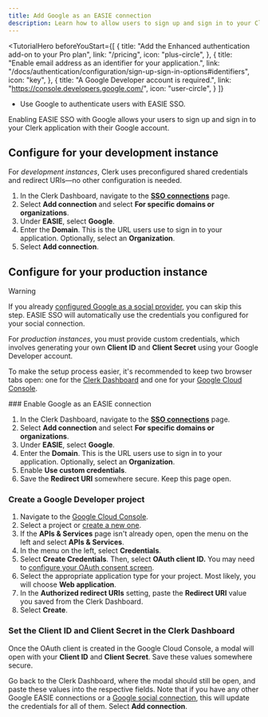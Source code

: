 ```yaml
---
title: Add Google as an EASIE connection
description: Learn how to allow users to sign up and sign in to your Clerk app with their Google account using EASIE SSO.
---
```


<TutorialHero
  beforeYouStart={[
    {
      title: "Add the Enhanced authentication add-on to your Pro plan",
      link: "/pricing",
      icon: "plus-circle",
    },
    {
      title: "Enable email address as an identifier for your application.",
      link: "/docs/authentication/configuration/sign-up-sign-in-options#identifiers",
      icon: "key",
    },
    {
      title: "A Google Developer account is required.",
      link: "https://console.developers.google.com/",
      icon: "user-circle",
    }
  ]}
>
  - Use Google to authenticate users with EASIE SSO.
</TutorialHero>

Enabling EASIE SSO with Google allows your users to sign up and sign in to your Clerk application with their Google account.

## Configure for your development instance

For _development instances_, Clerk uses preconfigured shared credentials and redirect URIs—no other configuration is needed.

1. In the Clerk Dashboard, navigate to the [**SSO connections**](https://dashboard.clerk.com/last-active?path=user-authentication/sso-connections) page.
  1. Select **Add connection** and select **For specific domains or organizations**.
1. Under **EASIE**, select **Google**.
1. Enter the **Domain**. This is the URL users use to sign in to your application. Optionally, select an **Organization**.
1. Select **Add connection**.

## Configure for your production instance

> [!WARNING]
> If you already [configured Google as a social provider](/docs/authentication/social-connections/google), you can skip this step. EASIE SSO will automatically use the credentials you configured for your social connection.

For _production instances_, you must provide custom credentials, which involves generating your own **Client ID** and **Client Secret** using your Google Developer account.

To make the setup process easier, it's recommended to keep two browser tabs open: one for the [Clerk Dashboard](https://dashboard.clerk.com/last-active?path=user-authentication/sso-connections) and one for your [Google Cloud Console](https://console.cloud.google.com/).

<Steps>
  ### Enable Google as an EASIE connection

  1. In the Clerk Dashboard, navigate to the [**SSO connections**](https://dashboard.clerk.com/last-active?path=user-authentication/sso-connections) page.
  1. Select **Add connection** and select **For specific domains or organizations**.
  1. Under **EASIE**, select **Google**.
  1. Enter the **Domain**. This is the URL users use to sign in to your application. Optionally, select an **Organization**.
  1. Enable **Use custom credentials**.
  1. Save the **Redirect URI** somewhere secure. Keep this page open.

  ### Create a Google Developer project

  1. Navigate to the [Google Cloud Console](https://console.cloud.google.com/).
  1. Select a project or [create a new one](https://console.cloud.google.com/projectcreate).
  1. If the **APIs & Services** page isn't already open, open the menu on the left and select **APIs & Services**.
  1. In the menu on the left, select **Credentials**.
  1. Select **Create Credentials**. Then, select **OAuth client ID.** You may need to [configure your OAuth consent screen](https://support.google.com/cloud/answer/6158849?hl=en#userconsent\&zippy=%2Cuser-consent).
  1. Select the appropriate application type for your project. Most likely, you will choose **Web application**.
  1. In the **Authorized redirect URIs** setting, paste the **Redirect URI** value you saved from the Clerk Dashboard.
  1. Select **Create**.

  ### Set the Client ID and Client Secret in the Clerk Dashboard

  Once the OAuth client is created in the Google Cloud Console, a modal will open with your **Client ID** and **Client Secret**. Save these values somewhere secure.

  Go back to the Clerk Dashboard, where the modal should still be open, and paste these values into the respective fields. Note that if you have any other Google EASIE connections or a [Google social connection](docs/authentication/social-connections/google), this will update the credentials for all of them. Select **Add connection**.
</Steps>
